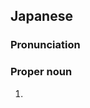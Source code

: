==Japanese==
{{ja-kanjitab|すえ|の}}

===Pronunciation===
{{ja-pron|すえの}}

===Proper noun===
{{ja-pos|proper|すえの}}

# {{surname|lang=ja|sort=すえの}}